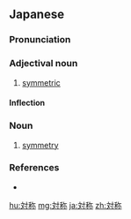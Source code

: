 ==Japanese==
{{ja-kanjitab|たい|しょう|yomi=on}}

===Pronunciation===
{{ja-pron|たいしょう|y=o}}

===Adjectival noun===
{{ja-adj|infl=na|たいしょう|kyu=對稱}}

# {{lb|ja|mathematics|sort=たいしょう}} [[symmetric]]

====Inflection====
{{ja-na|たいしょう}}

===Noun===
{{ja-noun|たいしょう|kyu=對稱}}

# {{lb|ja|mathematics|sort=たいしょう}} [[symmetry]]

===References===
* {{R:Shogakukan}}

[[hu:対称]]
[[mg:対称]]
[[ja:対称]]
[[zh:対称]]